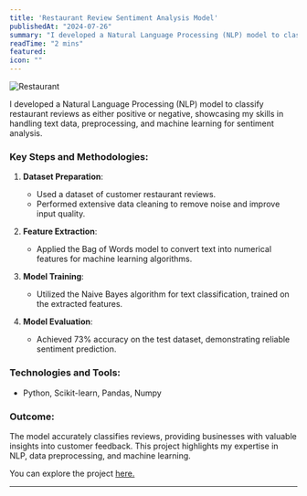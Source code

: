 ```yaml
---
title: 'Restaurant Review Sentiment Analysis Model'
publishedAt: "2024-07-26"
summary: "I developed a Natural Language Processing (NLP) model to classify restaurant reviews as either positive or negative, showcasing my skills in handling text data, preprocessing, and machine learning for sentiment analysis."
readTime: "2 mins"
featured: 
icon: ""
---
```


![Restaurant](/blogpics/Restaurant2.jpg)

I developed a Natural Language Processing (NLP) model to classify restaurant reviews as either positive or negative, showcasing my skills in handling text data, preprocessing, and machine learning for sentiment analysis.

### Key Steps and Methodologies:
1. **Dataset Preparation**:
   - Used a dataset of customer restaurant reviews.
   - Performed extensive data cleaning to remove noise and improve input quality.

2. **Feature Extraction**:
   - Applied the Bag of Words model to convert text into numerical features for machine learning algorithms.

3. **Model Training**:
   - Utilized the Naive Bayes algorithm for text classification, trained on the extracted features.

4. **Model Evaluation**:
   - Achieved 73% accuracy on the test dataset, demonstrating reliable sentiment prediction.

### Technologies and Tools:
- Python, Scikit-learn, Pandas, Numpy

### Outcome:
The model accurately classifies reviews, providing businesses with valuable insights into customer feedback. This project highlights my expertise in NLP, data preprocessing, and machine learning.

You can explore the project [here.](https://github.com/sourize/Restaurant-Review-Sentiment-Analysis-Model)



---